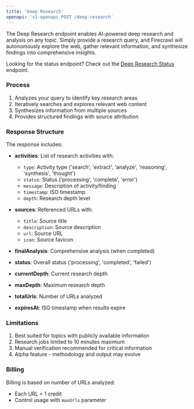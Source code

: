 ```yaml
---
title: 'Deep Research'
openapi: 'v1-openapi POST /deep-research'
---
```


The Deep Research endpoint enables AI-powered deep research and analysis on any topic. Simply provide a research query, and Firecrawl will autonomously explore the web, gather relevant information, and synthesize findings into comprehensive insights.

Looking for the status endpoint? Check out the [Deep Research Status](/api-reference/endpoint/deep-research-get) endpoint.

### Process
1. Analyzes your query to identify key research areas
2. Iteratively searches and explores relevant web content 
3. Synthesizes information from multiple sources
4. Provides structured findings with source attribution

### Response Structure

The response includes:

- **activities**: List of research activities with:
  - `type`: Activity type ('search', 'extract', 'analyze', 'reasoning', 'synthesis', 'thought')
  - `status`: Status ('processing', 'complete', 'error')
  - `message`: Description of activity/finding
  - `timestamp`: ISO timestamp
  - `depth`: Research depth level

- **sources**: Referenced URLs with:
  - `title`: Source title
  - `description`: Source description
  - `url`: Source URL
  - `icon`: Source favicon

- **finalAnalysis**: Comprehensive analysis (when completed)
- **status**: Overall status ('processing', 'completed', 'failed')
- **currentDepth**: Current research depth
- **maxDepth**: Maximum research depth
- **totalUrls**: Number of URLs analyzed
- **expiresAt**: ISO timestamp when results expire

### Limitations

1. Best suited for topics with publicly available information
2. Research jobs limited to 10 minutes maximum
3. Manual verification recommended for critical information
4. Alpha feature - methodology and output may evolve

### Billing

Billing is based on number of URLs analyzed:
- Each URL = 1 credit
- Control usage with `maxUrls` parameter
